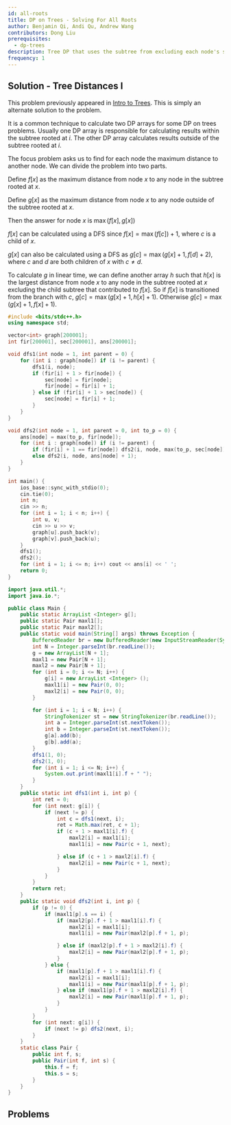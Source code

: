 ```yaml
---
id: all-roots
title: DP on Trees - Solving For All Roots
author: Benjamin Qi, Andi Qu, Andrew Wang
contributors: Dong Liu
prerequisites:
  - dp-trees
description: Tree DP that uses the subtree from excluding each node's subtree.
frequency: 1
---
```


<FocusProblem problem="ex" />

## Solution - Tree Distances I

<Resources>
	<Resource source="CPH" title="14.3 - All Longest Paths" />
</Resources>

<Info title="Note">

This problem previously appeared in
[Intro to Trees](/silver/intro-tree/#problem-cses-1132). This is simply an
alternate solution to the problem.

</Info>

It is a common technique to calculate two DP arrays for some DP on trees problems. Usually one DP array is responsible for calculating results within the subtree rooted at $i$. The other DP array calculates results outside of the subtree rooted at $i$. 

The focus problem asks us to find for each node the maximum distance to another node. We can divide the problem into two parts. 

Define $f[x]$ as the maximum distance from node $x$ to any node in the subtree rooted at $x$.

Define $g[x]$ as the maximum distance from node $x$ to any node outside of the subtree rooted at $x$.

Then the answer for node $x$ is $\max(f[x],g[x])$

$f[x]$ can be calculated using a DFS since $f[x]=\max(f[c])+1$, where $c$ is a child of $x$.

$g[x]$ can also be calculated using a DFS as $g[c]=\max(g[x]+1, f[d]+2)$, where $c$ and $d$ are both children of $x$ with $c \neq d$.

To calculate $g$ in linear time, we can define another array $h$ such that $h[x]$ is the largest distance from node $x$ to any node in the subtree rooted at $x$ excluding the child subtree that contributed to $f[x]$. So if $f[x]$ is transitioned from the branch with $c$, $g[c]=\max(g[x]+1,h[x]+1)$. Otherwise $g[c]=\max(g[x]+1,f[x]+1)$.

<LanguageSection>

<CPPSection>

```cpp
#include <bits/stdc++.h>
using namespace std;

vector<int> graph[200001];
int fir[200001], sec[200001], ans[200001];

void dfs1(int node = 1, int parent = 0) {
	for (int i : graph[node]) if (i != parent) {
		dfs1(i, node);
		if (fir[i] + 1 > fir[node]) {
			sec[node] = fir[node];
			fir[node] = fir[i] + 1;
		} else if (fir[i] + 1 > sec[node]) {
			sec[node] = fir[i] + 1;
		}
	}
}

void dfs2(int node = 1, int parent = 0, int to_p = 0) {
	ans[node] = max(to_p, fir[node]);
	for (int i : graph[node]) if (i != parent) {
		if (fir[i] + 1 == fir[node]) dfs2(i, node, max(to_p, sec[node]) + 1);
		else dfs2(i, node, ans[node] + 1);
	}
}

int main() {
	ios_base::sync_with_stdio(0);
	cin.tie(0);
	int n;
	cin >> n;
	for (int i = 1; i < n; i++) {
		int u, v;
		cin >> u >> v;
		graph[u].push_back(v);
		graph[v].push_back(u);
	}
	dfs1();
	dfs2();
	for (int i = 1; i <= n; i++) cout << ans[i] << ' ';
	return 0;
}
```
</CPPSection>

<JavaSection>

```java
import java.util.*;
import java.io.*;

public class Main {
	public static ArrayList <Integer> g[];
	public static Pair maxl1[];
	public static Pair maxl2[];
	public static void main(String[] args) throws Exception {
		BufferedReader br = new BufferedReader(new InputStreamReader(System.in));
		int N = Integer.parseInt(br.readLine());
		g = new ArrayList[N + 1];
		maxl1 = new Pair[N + 1];
		maxl2 = new Pair[N + 1];
		for (int i = 0; i <= N; i++) {
			g[i] = new ArrayList <Integer> ();
			maxl1[i] = new Pair(0, 0);
			maxl2[i] = new Pair(0, 0);
		}

		for (int i = 1; i < N; i++) {
			StringTokenizer st = new StringTokenizer(br.readLine());
			int a = Integer.parseInt(st.nextToken());
			int b = Integer.parseInt(st.nextToken());
			g[a].add(b);
			g[b].add(a);
		}
		dfs1(1, 0);
		dfs2(1, 0);
		for (int i = 1; i <= N; i++) {
			System.out.print(maxl1[i].f + " ");
		}
	}
	public static int dfs1(int i, int p) {
		int ret = 0;
		for (int next: g[i]) {
			if (next != p) {
				int c = dfs1(next, i);
				ret = Math.max(ret, c + 1);
				if (c + 1 > maxl1[i].f) {
					maxl2[i] = maxl1[i];
					maxl1[i] = new Pair(c + 1, next);

				} else if (c + 1 > maxl2[i].f) {
					maxl2[i] = new Pair(c + 1, next);
				}
			}
		}
		return ret;
	}
	public static void dfs2(int i, int p) {
		if (p != 0) {
			if (maxl1[p].s == i) {
				if (maxl2[p].f + 1 > maxl1[i].f) {
					maxl2[i] = maxl1[i];
					maxl1[i] = new Pair(maxl2[p].f + 1, p);

				} else if (maxl2[p].f + 1 > maxl2[i].f) {
					maxl2[i] = new Pair(maxl2[p].f + 1, p);
				}
			} else {
				if (maxl1[p].f + 1 > maxl1[i].f) {
					maxl2[i] = maxl1[i];
					maxl1[i] = new Pair(maxl1[p].f + 1, p);
				} else if (maxl1[p].f + 1 > maxl2[i].f) {
					maxl2[i] = new Pair(maxl1[p].f + 1, p);
				}
			}
		}
		for (int next: g[i]) {
			if (next != p) dfs2(next, i);
		}
	}
	static class Pair {
		public int f, s;
		public Pair(int f, int s) {
			this.f = f;
			this.s = s;
		}
	}
}
```

</JavaSection>

</LanguageSection>

## Problems

<Problems problems="roots" />
